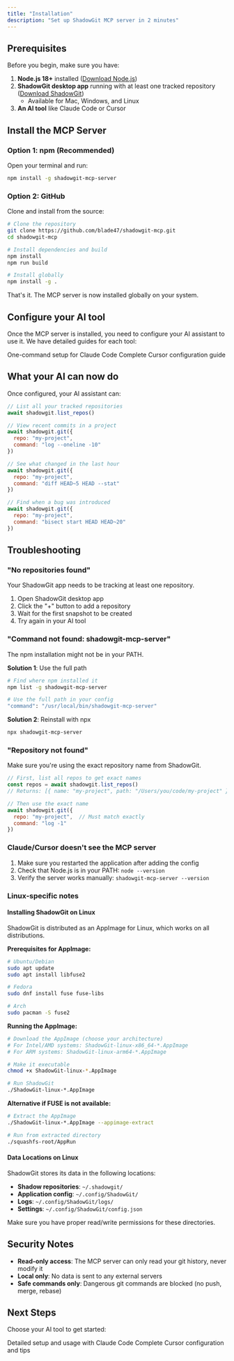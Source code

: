 ```yaml
---
title: "Installation"
description: "Set up ShadowGit MCP server in 2 minutes"
---
```


## Prerequisites

Before you begin, make sure you have:

1. **Node.js 18+** installed ([Download Node.js](https://nodejs.org))
2. **ShadowGit desktop app** running with at least one tracked repository ([Download ShadowGit](https://shadowgit.com))
   - Available for Mac, Windows, and Linux
3. **An AI tool** like Claude Code or Cursor

## Install the MCP Server

### Option 1: npm (Recommended)

Open your terminal and run:

```bash
npm install -g shadowgit-mcp-server
```

### Option 2: GitHub

Clone and install from the source:

```bash
# Clone the repository
git clone https://github.com/blade47/shadowgit-mcp.git
cd shadowgit-mcp

# Install dependencies and build
npm install
npm run build

# Install globally
npm install -g .
```

That's it. The MCP server is now installed globally on your system.

## Configure your AI tool

Once the MCP server is installed, you need to configure your AI assistant to use it. We have detailed guides for each tool:

<CardGroup cols={2}>
  <Card
    title="Claude Code"
    icon="asterisk"
    href="/ai-tools/claude-code"
  >
    One-command setup for Claude Code
  </Card>
  <Card
    title="Cursor"
    icon="code-simple"
    href="/ai-tools/cursor"
  >
    Complete Cursor configuration guide
  </Card>
</CardGroup>

## What your AI can now do

Once configured, your AI assistant can:

```javascript
// List all your tracked repositories
await shadowgit.list_repos()

// View recent commits in a project
await shadowgit.git({
  repo: "my-project",
  command: "log --oneline -10"
})

// See what changed in the last hour
await shadowgit.git({
  repo: "my-project",
  command: "diff HEAD~5 HEAD --stat"
})

// Find when a bug was introduced
await shadowgit.git({
  repo: "my-project",
  command: "bisect start HEAD HEAD~20"
})
```

## Troubleshooting

### "No repositories found"

Your ShadowGit app needs to be tracking at least one repository.

1. Open ShadowGit desktop app
2. Click the "+" button to add a repository
3. Wait for the first snapshot to be created
4. Try again in your AI tool

### "Command not found: shadowgit-mcp-server"

The npm installation might not be in your PATH.

**Solution 1**: Use the full path
```bash
# Find where npm installed it
npm list -g shadowgit-mcp-server

# Use the full path in your config
"command": "/usr/local/bin/shadowgit-mcp-server"
```

**Solution 2**: Reinstall with npx
```bash
npx shadowgit-mcp-server
```

### "Repository not found"

Make sure you're using the exact repository name from ShadowGit.

```javascript
// First, list all repos to get exact names
const repos = await shadowgit.list_repos()
// Returns: [{ name: "my-project", path: "/Users/you/code/my-project" }]

// Then use the exact name
await shadowgit.git({
  repo: "my-project",  // Must match exactly
  command: "log -1"
})
```

### Claude/Cursor doesn't see the MCP server

1. Make sure you restarted the application after adding the config
2. Check that Node.js is in your PATH: `node --version`
3. Verify the server works manually: `shadowgit-mcp-server --version`

### Linux-specific notes

#### Installing ShadowGit on Linux

ShadowGit is distributed as an AppImage for Linux, which works on all distributions.

**Prerequisites for AppImage:**
```bash
# Ubuntu/Debian
sudo apt update
sudo apt install libfuse2

# Fedora
sudo dnf install fuse fuse-libs

# Arch
sudo pacman -S fuse2
```

**Running the AppImage:**
```bash
# Download the AppImage (choose your architecture)
# For Intel/AMD systems: ShadowGit-linux-x86_64-*.AppImage
# For ARM systems: ShadowGit-linux-arm64-*.AppImage

# Make it executable
chmod +x ShadowGit-linux-*.AppImage

# Run ShadowGit
./ShadowGit-linux-*.AppImage
```

**Alternative if FUSE is not available:**
```bash
# Extract the AppImage
./ShadowGit-linux-*.AppImage --appimage-extract

# Run from extracted directory
./squashfs-root/AppRun
```

#### Data Locations on Linux

ShadowGit stores its data in the following locations:

- **Shadow repositories**: `~/.shadowgit/`
- **Application config**: `~/.config/ShadowGit/`
- **Logs**: `~/.config/ShadowGit/logs/`
- **Settings**: `~/.config/ShadowGit/config.json`

Make sure you have proper read/write permissions for these directories.

## Security Notes

- **Read-only access**: The MCP server can only read your git history, never modify it
- **Local only**: No data is sent to any external servers
- **Safe commands only**: Dangerous git commands are blocked (no push, merge, rebase)

## Next Steps

Choose your AI tool to get started:

<CardGroup cols={2}>
  <Card
    title="Claude Code Guide"
    icon="asterisk"
    href="/ai-tools/claude-code"
  >
    Detailed setup and usage with Claude Code
  </Card>
  <Card
    title="Cursor Guide"
    icon="code-simple"
    href="/ai-tools/cursor"
  >
    Complete Cursor configuration and tips
  </Card>
</CardGroup>